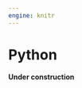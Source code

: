 ```yaml
---
engine: knitr
---
```


# Python {#sec-python}

**Under construction**

<!-- **Required material** -->

<!-- -  -->

<!-- **Key concepts and skills** -->

<!-- -  -->

<!-- **Key packages and functions** -->

<!-- -  -->

<!-- ## Introduction -->




<!-- ## Exercises -->

<!-- ### Scales {.unnumbered} -->

<!-- 1. *(Plan)* -->
<!-- 2. *(Simulate)* -->
<!-- 3. *(Acquire)* -->
<!-- 4. *(Explore)* -->
<!-- 5. *(Communicate)*  -->

<!-- ### Questions {.unnumbered} -->


<!-- ### Tutorial {.unnumbered} -->

